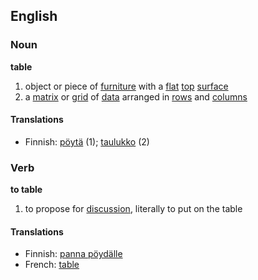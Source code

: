 ==English==

===Noun===
'''table'''
#object or piece of [[furniture]] with a [[flat]] [[top]] [[surface]] 
#a [[matrix]] or [[grid]] of [[data]] arranged in [[rows]] and [[columns]]

====Translations====
*Finnish: [[pöytä]] (1); [[taulukko]] (2)

===Verb===
'''to table'''
#to propose for [[discussion]], literally to put on the table

====Translations====
*Finnish: [[panna pöydälle]]
*French: [[table]]